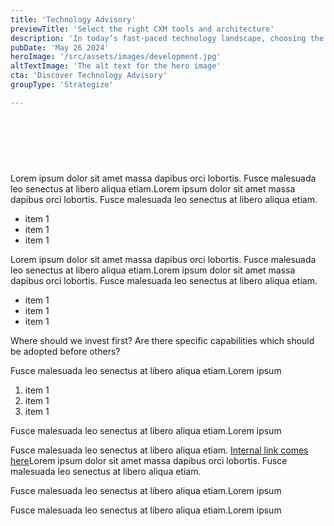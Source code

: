 ```yaml
---
title: 'Technology Advisory'
previewTitle: 'Select the right CXM tools and architecture'
description: 'In today’s fast-paced technology landscape, choosing the right tools can be challenging. We help you build a CXM ecosystem that fits your needs, without any vendor bias.'
pubDate: 'May 26 2024'
heroImage: '/src/assets/images/development.jpg'
altTextImage: 'The alt text for the hero image'
cta: 'Discover Technology Advisory'
groupType: 'Strategize'

---
```


<HeroHeader 
	headline={frontmatter.title}
    text={frontmatter.description}
    backgroundImage={frontmatter.heroImage} >	
	<Customers headline="Customers we advised on technology">
		<Image src={kbc} alt="" class="h-10 w-auto"/>
		<Image src={mediafin} alt="" class="h-10 w-auto"/>
		<Image src={leuven} alt="" class="h-10 w-auto"/>
		<Image src={oecd} alt="" class="h-10 w-auto"/>
		<Image src={deceuninck} alt="" class="h-10 w-auto"/>
	</Customers> 
</HeroHeader>

<TeaserWithImage 
	headline="Make technology choices for the coming decade"
	description="
		<p>Choosing the right technology today can significantly impact your business’s success tomorrow. More than ever, it's essential to ensure your technology ecosystem is <strong>adaptable and resilient</strong> to change.</p>
		<p>Using our <a href='/en/insights/making-sense-of-composability'>CXM Reference Framework</a>, we put forward a structured and <strong>forward-thinking</strong> approach to help you build a CXM ecosystem that is able to grow along with your business.</p>">
	<Image src={referenceframework} alt="" width={1024} class="rounded-xl" />
</TeaserWithImage>

<TilesContainer 
    headline="Approach and techniques"
    description="
    	<p>Too often, technology is evaluated by ticking feature checkboxes and comparing pricing models. Decisions made in such a context aren’t grounded in reality and have suboptimal <strong>return on investment</strong> (ROI).</p>
    	<p>Therefore, it's essential to start from the your CX vision, your business goals and your domain-specific processes and work towards an architectural vision, technology choices and eventually implementation. This approach improves the value of the chosen technologies.</p>
    ">
    <SmallTile 
		headline="Identify CX vision"
		description="Get a clear view on your CX strategy & business goals<br /><br /><mark>Benefits Mapping workshop</mark>">
    </SmallTile>
    <SmallTile 
		headline="Map content processes"
		description="Inspect your content lifecycle and delivery channels<br /><br /><mark>Business process workshop</mark>">
    </SmallTile>
    <SmallTile 
		headline="Define architecture"
		description="Define key capabilities aligning with your objectives<br /><br /><mark>AmeXio CXM Reference Framework</mark>">
    </SmallTile>
    <SmallTile 
		headline="Recommend technology"
		description="Define architecture & technology, mapping to identified capabilities<br /><br /><mark>Vendor assessment</mark>">
    </SmallTile>
    <div slot="bg-image" class="absolute -z-10 w-[250%] md:w-[1240px] h-[1000px] -right-3/4 sm:-right-full lg:-right-1/3 -bottom-20 md:-top-20 bg-contain bg-no-repeat">
      <Image loading="lazy" src={slant} alt="" />
    </div>
</TilesContainer>

<TeaserWithImage
	align="left"
	headline="The technology market keeps evolving"
	description="
		<p>In recent years, the content management market has undergone considerable shifts, driven by trends such as low-code platforms, channel-agnostic content, cloud/SaaS adoption and AI capabilities.</p>
		<p>Next to that, there is the continuous drive for more flexibility and agility: <strong>Composability</strong> gives organizations the ability to compose their own Digital Experience Platform (DXP) using a best-of-breed mindset. It involves an increased use of Microservices, API’s, Cloud-native solutions, and Headless content delivery (<a href='https://machalliance.org/mach-technology'>MACH</a>). Although this pattern can provide real business value, it’s not equally applicable to all use cases. It is highly dependent on the specific business needs, content management and delivery scenarios and the way your organization is structured.</p>
		<p>These trends have a substantial impact on your CXM ecosystem. With our Technology Advisory service, we help you to get a grip on what the market is offering, and to look at solutions fitting <strong>your unique needs and context</strong>.</p>
	">
	<Image src={shifts} alt="" width={796} class="rounded-xl" />
</TeaserWithImage>

<Faq headline="Questions we usually get">
	<FaqQuestion
		headline="What are key the capabilities of a modern CXM ecosystem?"
		headlineTag="h3"> 
		<p>Lorem ipsum dolor sit amet massa dapibus orci lobortis. Fusce malesuada leo senectus at libero aliqua etiam.Lorem ipsum dolor sit amet massa dapibus orci lobortis. Fusce malesuada leo senectus at libero aliqua etiam.</p>
    	<ul> 
			<li>item 1</li>
			<li>item 1</li>
			<li>item 1</li>
		</ul>
	</FaqQuestion>
	<FaqQuestion
		headline="Should we go for an integrated all-in-one solution, or is a composable stack more suited?"
		headlineTag="h3"> 
		<p>Lorem ipsum dolor sit amet massa dapibus orci lobortis. Fusce malesuada leo senectus at libero aliqua etiam.Lorem ipsum dolor sit amet massa dapibus orci lobortis. Fusce malesuada leo senectus at libero aliqua etiam.</p>
    	<ul> 
			<li>item 1</li>
			<li>item 1</li>
			<li>item 1</li>
		</ul>
	</FaqQuestion>
	<FaqQuestion 
		headline="Is a composable architecture suitable for our business, given our limited IT capacity?">
		<p>Where should we invest first? Are there specific capabilities which should be adopted before others?</p>
	</FaqQuestion>
	<FaqQuestion 
		headline="How can we prevent vendor lock-in?" >
		<p>Fusce malesuada leo senectus at libero aliqua etiam.Lorem ipsum</p>
    	<ol> 
			<li>item 1</li>
			<li>item 1</li>
			<li>item 1</li>
		</ol>
	</FaqQuestion>
	<FaqQuestion 
		headline="How can we limit fragmentation in our technology landscape?">
		<p>Fusce malesuada leo senectus at libero aliqua etiam.Lorem ipsum</p>
	</FaqQuestion>
	<FaqQuestion 
		headline="Should we adopt a headless-only CMS? What are the implications?"
		headlineTag="h3" >
		<p>Fusce malesuada leo senectus at libero aliqua etiam. <a href="#internal link">Internal link comes here</a>Lorem ipsum dolor sit amet massa dapibus orci lobortis. Fusce malesuada leo senectus at libero aliqua etiam.</p>
	</FaqQuestion>
	<FaqQuestion 
		headline="Can you help us with defining a roadmap for implementation and roll-out?">
		<p>Fusce malesuada leo senectus at libero aliqua etiam.Lorem ipsum</p>
	</FaqQuestion>
	<FaqQuestion 
		headline="How can we calculate total cost-of-ownership?">
		<p>Fusce malesuada leo senectus at libero aliqua etiam.Lorem ipsum</p>
	</FaqQuestion>
</Faq>
